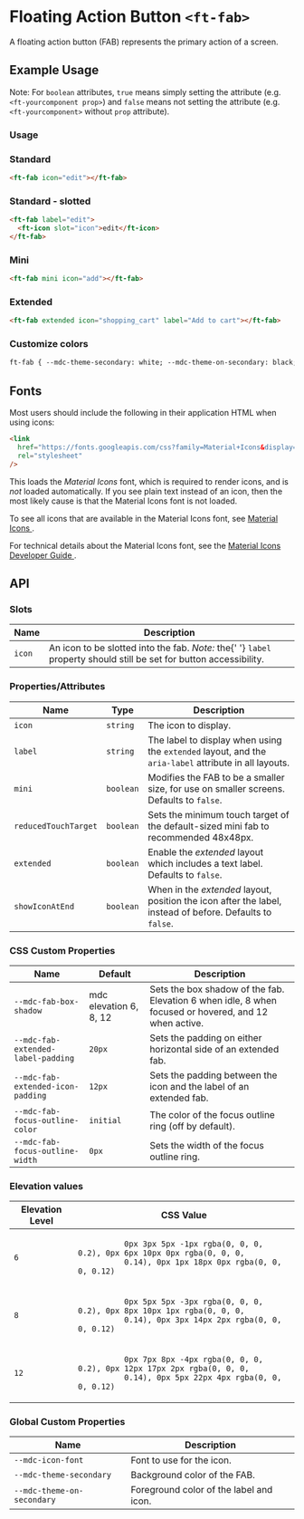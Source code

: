 
<Meta title="Firstech UI/Component/Fab - Floating Action Button/Doc" />

<style>{`

`}</style>

# Floating Action Button `<ft-fab>`

<p>A floating action button (FAB) represents the primary action of a screen.</p>

## Example Usage

Note: For `boolean` attributes, `true` means simply setting the attribute (e.g. `<ft-yourcomponent prop>`) and `false` means not setting the attribute (e.g. `<ft-yourcomponent>` without `prop` attribute).

### Usage

<Canvas withToolbar>
  <Story
    id="firstech-ui-component-fab-floating-action-button--fab"
    height="100px"
  />
</Canvas>

### Standard

```html
<ft-fab icon="edit"></ft-fab>
```

### Standard - slotted

```html
<ft-fab label="edit">
  <ft-icon slot="icon">edit</ft-icon>
</ft-fab>
```

### Mini

```html
<ft-fab mini icon="add"></ft-fab>
```

### Extended

```html
<ft-fab extended icon="shopping_cart" label="Add to cart"></ft-fab>
```

### Customize colors

```html
ft-fab { --mdc-theme-secondary: white; --mdc-theme-on-secondary: black; }
```

## Fonts

Most users should include the following in their application HTML when using icons:

```html
<link
  href="https://fonts.googleapis.com/css?family=Material+Icons&display=block"
  rel="stylesheet"
/>
```

<p>
  This loads the <em>Material Icons</em> font, which is required to render
  icons, and is
  <em>not</em> loaded automatically. If you see plain text instead of an icon, then
  the most likely cause is that the Material Icons font is not loaded.
</p>

<p>
  To see all icons that are available in the Material Icons font, see
  <a href="https://material.io/resources/icons/" rel="nofollow">
    Material Icons
  </a>.
</p>

<p>
  For technical details about the Material Icons font, see the
  <a href="https://google.github.io/material-design-icons/" rel="nofollow">
    Material Icons Developer Guide
  </a>.
</p>

## API

### Slots

<table>
  <thead>
    <tr>
      <th>Name</th>
      <th>Description</th>
    </tr>
  </thead>
  <tbody>
    <tr>
      <td>
        <code>icon</code>
      </td>
      <td>
        An icon to be slotted into the fab. <em>Note:</em> the{' '}
        <code>label</code> property should still be set for button
        accessibility.
      </td>
    </tr>
  </tbody>
</table>

### Properties/Attributes

<table>
  <thead>
    <tr>
      <th>Name</th>
      <th>Type</th>
      <th>Description</th>
    </tr>
  </thead>
  <tbody>
    <tr>
      <td>
        <code>icon</code>
      </td>
      <td>
        <code>string</code>
      </td>
      <td>The icon to display.</td>
    </tr>
    <tr>
      <td>
        <code>label</code>
      </td>
      <td>
        <code>string</code>
      </td>
      <td>
        The label to display when using the <code>extended</code> layout, and
        the <code>aria-label</code> attribute in all layouts.
      </td>
    </tr>
    <tr>
      <td>
        <code>mini</code>
      </td>
      <td>
        <code>boolean</code>
      </td>
      <td>
        Modifies the FAB to be a smaller size, for use on smaller screens.
        Defaults to <code>false</code>.
      </td>
    </tr>
    <tr>
      <td>
        <code>reducedTouchTarget</code>
      </td>
      <td>
        <code>boolean</code>
      </td>
      <td>
        Sets the minimum touch target of the default-sized mini fab to
        recommended 48x48px.
      </td>
    </tr>
    <tr>
      <td>
        <code>extended</code>
      </td>
      <td>
        <code>boolean</code>
      </td>
      <td>
        Enable the <em>extended</em> layout which includes a text label.
        Defaults to <code>false</code>.
      </td>
    </tr>
    <tr>
      <td>
        <code>showIconAtEnd</code>
      </td>
      <td>
        <code>boolean</code>
      </td>
      <td>
        When in the <em>extended</em> layout, position the icon after the label,
        instead of before. Defaults to <code>false</code>.
      </td>
    </tr>
  </tbody>
</table>

### CSS Custom Properties

<table>
  <thead>
    <tr>
      <th>Name</th>
      <th>Default</th>
      <th>Description</th>
    </tr>
  </thead>
  <tbody>
    <tr>
      <td>
        <code>--mdc-fab-box-shadow</code>
      </td>
      <td>mdc elevation 6, 8, 12</td>
      <td>
        Sets the box shadow of the fab. Elevation 6 when idle, 8 when focused or
        hovered, and 12 when active.
      </td>
    </tr>
    <tr>
      <td>
        <code>--mdc-fab-extended-label-padding</code>
      </td>
      <td>
        <code>20px</code>
      </td>
      <td>Sets the padding on either horizontal side of an extended fab.</td>
    </tr>
    <tr>
      <td>
        <code>--mdc-fab-extended-icon-padding</code>
      </td>
      <td>
        <code>12px</code>
      </td>
      <td>
        Sets the padding between the icon and the label of an extended fab.
      </td>
    </tr>
    <tr>
      <td>
        <code>--mdc-fab-focus-outline-color</code>
      </td>
      <td>
        <code>initial</code>
      </td>
      <td>The color of the focus outline ring (off by default).</td>
    </tr>
    <tr>
      <td>
        <code>--mdc-fab-focus-outline-width</code>
      </td>
      <td>
        <code>0px</code>
      </td>
      <td>Sets the width of the focus outline ring.</td>
    </tr>
  </tbody>
</table>

### Elevation values

<table>
  <thead>
    <tr>
      <th>Elevation Level</th>
      <th>CSS Value</th>
    </tr>
  </thead>
  <tbody>
    <tr>
      <td>
        <code>6</code>
      </td>
      <td>
        <code>
          0px 3px 5px -1px rgba(0, 0, 0, 0.2), 0px 6px 10px 0px rgba(0, 0, 0,
          0.14), 0px 1px 18px 0px rgba(0, 0, 0, 0.12)
        </code>
      </td>
    </tr>
    <tr>
      <td>
        <code>8</code>
      </td>
      <td>
        <code>
          0px 5px 5px -3px rgba(0, 0, 0, 0.2), 0px 8px 10px 1px rgba(0, 0, 0,
          0.14), 0px 3px 14px 2px rgba(0, 0, 0, 0.12)
        </code>
      </td>
    </tr>
    <tr>
      <td>
        <code>12</code>
      </td>
      <td>
        <code>
          0px 7px 8px -4px rgba(0, 0, 0, 0.2), 0px 12px 17px 2px rgba(0, 0, 0,
          0.14), 0px 5px 22px 4px rgba(0, 0, 0, 0.12)
        </code>
      </td>
    </tr>
  </tbody>
</table>

### Global Custom Properties

<table>
  <thead>
    <tr>
      <th>Name</th>
      <th>Description</th>
    </tr>
  </thead>
  <tbody>
    <tr>
      <td>
        <code>--mdc-icon-font</code>
      </td>
      <td>Font to use for the icon.</td>
    </tr>
    <tr>
      <td>
        <code>--mdc-theme-secondary</code>
      </td>
      <td>Background color of the FAB.</td>
    </tr>
    <tr>
      <td>
        <code>--mdc-theme-on-secondary</code>
      </td>
      <td>Foreground color of the label and icon.</td>
    </tr>
  </tbody>
</table>

